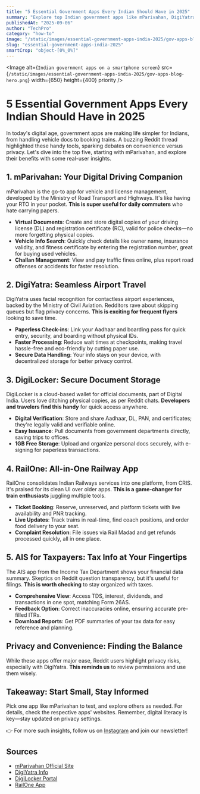 ```yaml
---
title: "5 Essential Government Apps Every Indian Should Have in 2025"
summary: "Explore top Indian government apps like mParivahan, DigiYatra, and more, with their key benefits for everyday convenience and efficiency."
publishedAt: "2025-09-06"
author: "TechPro"
category: "how-to"
image: "/static/images/essential-government-apps-india-2025/gov-apps-blog-hero-seo.jpg"
slug: "essential-government-apps-india-2025"
smartCrop: "object-[0%_0%]"
---
```

<Image
  alt={`Indian government apps on a smartphone screen`}
  src={`/static/images/essential-government-apps-india-2025/gov-apps-blog-hero.png`}
  width={650}
  height={400}
  priority
/>

# 5 Essential Government Apps Every Indian Should Have in 2025

In today's digital age, government apps are making life simpler for Indians, from handling vehicle docs to booking trains. A buzzing Reddit thread highlighted these handy tools, sparking debates on convenience versus privacy. Let's dive into the top five, starting with mParivahan, and explore their benefits with some real-user insights.

## 1. mParivahan: Your Digital Driving Companion
mParivahan is the go-to app for vehicle and license management, developed by the Ministry of Road Transport and Highways. It's like having your RTO in your pocket. **This is super useful for daily commuters** who hate carrying papers.

- **Virtual Documents**: Create and store digital copies of your driving license (DL) and registration certificate (RC), valid for police checks—no more forgetting physical copies.
- **Vehicle Info Search**: Quickly check details like owner name, insurance validity, and fitness certificate by entering the registration number, great for buying used vehicles.
- **Challan Management**: View and pay traffic fines online, plus report road offenses or accidents for faster resolution.

## 2. DigiYatra: Seamless Airport Travel
DigiYatra uses facial recognition for contactless airport experiences, backed by the Ministry of Civil Aviation. Redditors rave about skipping queues but flag privacy concerns. **This is exciting for frequent flyers** looking to save time.

- **Paperless Check-ins**: Link your Aadhaar and boarding pass for quick entry, security, and boarding without physical IDs.
- **Faster Processing**: Reduce wait times at checkpoints, making travel hassle-free and eco-friendly by cutting paper use.
- **Secure Data Handling**: Your info stays on your device, with decentralized storage for better privacy control.

## 3. DigiLocker: Secure Document Storage
DigiLocker is a cloud-based wallet for official documents, part of Digital India. Users love ditching physical copies, as per Reddit chats. **Developers and travelers find this handy** for quick access anywhere.

- **Digital Verification**: Store and share Aadhaar, DL, PAN, and certificates; they're legally valid and verifiable online.
- **Easy Issuance**: Pull documents from government departments directly, saving trips to offices.
- **1GB Free Storage**: Upload and organize personal docs securely, with e-signing for paperless transactions.

## 4. RailOne: All-in-One Railway App
RailOne consolidates Indian Railways services into one platform, from CRIS. It's praised for its clean UI over older apps. **This is a game-changer for train enthusiasts** juggling multiple tools.

- **Ticket Booking**: Reserve, unreserved, and platform tickets with live availability and PNR tracking.
- **Live Updates**: Track trains in real-time, find coach positions, and order food delivery to your seat.
- **Complaint Resolution**: File issues via Rail Madad and get refunds processed quickly, all in one place.

## 5. AIS for Taxpayers: Tax Info at Your Fingertips
The AIS app from the Income Tax Department shows your financial data summary. Skeptics on Reddit question transparency, but it's useful for filings. **This is worth checking** to stay organized with taxes.

- **Comprehensive View**: Access TDS, interest, dividends, and transactions in one spot, matching Form 26AS.
- **Feedback Option**: Correct inaccuracies online, ensuring accurate pre-filled ITRs.
- **Download Reports**: Get PDF summaries of your tax data for easy reference and planning.

## Privacy and Convenience: Finding the Balance
While these apps offer major ease, Reddit users highlight privacy risks, especially with DigiYatra. **This reminds us** to review permissions and use them wisely.

## Takeaway: Start Small, Stay Informed
Pick one app like mParivahan to test, and explore others as needed. For details, check the respective apps' websites. Remember, digital literacy is key—stay updated on privacy settings.

👉 For more such insights, follow us on [Instagram](https://www.instagram.com/technologypro.in) and join our newsletter!

## Sources
- [mParivahan Official Site](https://mparivahan.parivahan.gov.in/)
- [DigiYatra Info](https://www.digiyatra.gov.in/)
- [DigiLocker Portal](https://www.digilocker.gov.in/)
- [RailOne App](https://railone.co.in/)